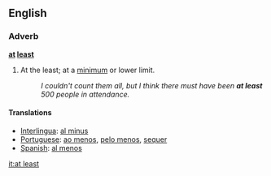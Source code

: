==English==
===Adverb===
'''[[at]] [[least]]'''
# At the least; at a [[minimum]] or lower limit.
#:''I couldn't count them all, but I think there must have been '''at least''' 500 people in attendance.''

====Translations====
*[[Interlingua]]: [[al minus]]
*[[Portuguese]]: [[ao menos]], [[pelo menos]], [[sequer]]
*[[Spanish]]: [[al menos]]

[[it:at least]]